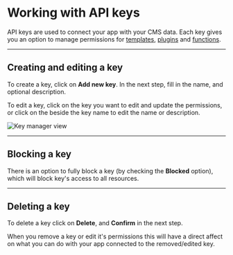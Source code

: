 
# Working with API keys

API keys are used to connect your app with your CMS data. Each key gives you an option to manage permissions for [templates](/inside-bcms/templates), [plugins](/cloud/plugins) and [functions](/cloud/functions).

---

## Creating and editing a key

To create a key, click on **Add new key**. In the next step, fill in the name, and optional description.

To edit a key, click on the key you want to edit and update the permissions, or click on the <Pen /> beside the key name to edit the name or description.

<Image
  src={keyManagerMain}
  alt="Key manager view"
  className="h-auto w-full"
  unoptimized
/>

---

## Blocking a key

There is an option to fully block a key (by checking the **Blocked** option), which will block key's access to all resources.

---

## Deleting a key

To delete a key click on **Delete**, and **Confirm** in the next step.

<Note>
  When you remove a key or edit it's permissions this will have a direct affect
  on what you can do with your app connected to the removed/edited key.
</Note>
